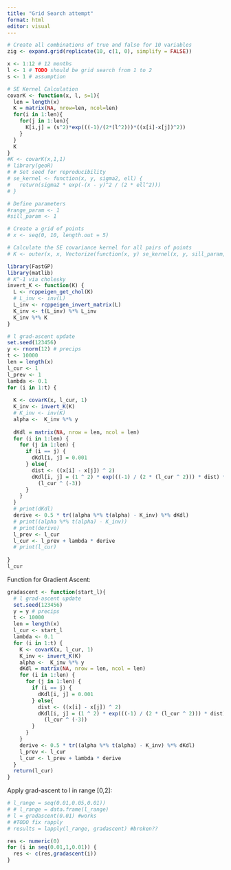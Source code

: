 ```yaml
---
title: "Grid Search attempt"
format: html
editor: visual
---
```


```r
# Create all combinations of true and false for 10 variables
zig <- expand.grid(replicate(10, c(1, 0), simplify = FALSE))
```

```r
x <- 1:12 # 12 months
l <- 1 # TODO should be grid search from 1 to 2
s <- 1 # assumption
```

```r
# SE Kernel Calculation
covarK <- function(x, l, s=1){
  len = length(x)
  K = matrix(NA, nrow=len, ncol=len)
  for(i in 1:len){
    for(j in 1:len){
      K[i,j] = (s^2)*exp(((-1)/(2*(l^2)))*((x[i]-x[j])^2))
    }
  }
  K
}
#K <- covarK(x,1,1)
# library(geoR)
# # Set seed for reproducibility
# se_kernel <- function(x, y, sigma2, ell) {
#   return(sigma2 * exp(-(x - y)^2 / (2 * ell^2)))
# }

# Define parameters
#range_param <- 1
#sill_param <- 1

# Create a grid of points
# x <- seq(0, 10, length.out = 5)

# Calculate the SE covariance kernel for all pairs of points
# K <- outer(x, x, Vectorize(function(x, y) se_kernel(x, y, sill_param, range_param)))

```

```r
library(FastGP)
library(matlib)
# K^-1 via cholesky
invert_K <- function(K) {
  L <- rcppeigen_get_chol(K)
  # L_inv <- inv(L)
  L_inv <- rcppeigen_invert_matrix(L)
  K_inv <- t(L_inv) %*% L_inv
  K_inv %*% K
}
```

```r
# l grad-ascent update
set.seed(123456)
y <- rnorm(12) # precips
t <- 10000
len = length(x)
l_cur <- 1
l_prev <- 1
lambda <- 0.1
for (i in 1:t) {
  
  K <- covarK(x, l_cur, 1)
  K_inv <- invert_K(K)
  # K_inv <- inv(K)
  alpha <-  K_inv %*% y
  
  dKdl = matrix(NA, nrow = len, ncol = len)
  for (i in 1:len) {
    for (j in 1:len) {
      if (i == j) {
        dKdl[i, j] = 0.001
      } else{
        dist <- ((x[i] - x[j]) ^ 2)
        dKdl[i, j] = (1 ^ 2) * exp(((-1) / (2 * (l_cur ^ 2))) * dist) * dist *
          (l_cur ^ (-3))
      }
    }
  }
  # print(dKdl)
  derive <- 0.5 * tr((alpha %*% t(alpha) - K_inv) %*% dKdl)
  # print((alpha %*% t(alpha) - K_inv))
  # print(derive)
  l_prev <- l_cur
  l_cur <- l_prev + lambda * derive
  # print(l_cur)
  
}
l_cur
```

Function for Gradient Ascent:

```r
gradascent <- function(start_l){
  # l grad-ascent update
  set.seed(123456)
  y = y # precips
  t <- 10000
  len = length(x)
  l_cur <- start_l
  lambda <- 0.1
  for (i in 1:t) {
    K <- covarK(x, l_cur, 1)
    K_inv <- invert_K(K)
    alpha <-  K_inv %*% y
    dKdl = matrix(NA, nrow = len, ncol = len)
    for (i in 1:len) {
      for (j in 1:len) {
        if (i == j) {
          dKdl[i, j] = 0.001
        } else{
          dist <- ((x[i] - x[j]) ^ 2)
          dKdl[i, j] = (1 ^ 2) * exp(((-1) / (2 * (l_cur ^ 2))) * dist) * dist *
            (l_cur ^ (-3))
        }
      }
    }
    derive <- 0.5 * tr((alpha %*% t(alpha) - K_inv) %*% dKdl)
    l_prev <- l_cur
    l_cur <- l_prev + lambda * derive
  }
  return(l_cur)
}
```

Apply grad-ascent to l in range \[0,2\]:

```r
# l_range = seq(0.01,0.05,0.01))
# # l_range = data.frame(l_range)
# l = gradascent(0.01) #works
# #TODO fix rapply
# results = lapply(l_range, gradascent) #broken??

res <- numeric(0)
for (i in seq(0.01,1,0.01)) {
  res <- c(res,gradascent(i))
}
```
